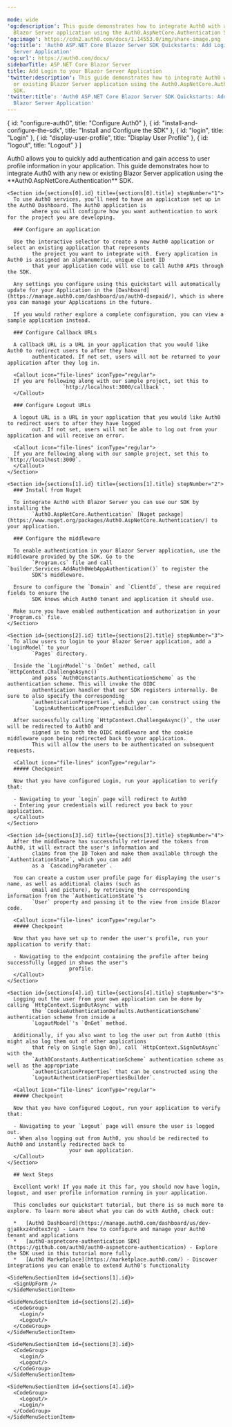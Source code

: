 ---

mode: wide
'og:description': This guide demonstrates how to integrate Auth0 with any new or existing
  Blazor Server application using the Auth0.AspNetCore.Authentication SDK.
'og:image': https://cdn2.auth0.com/docs/1.14553.0/img/share-image.png
'og:title': 'Auth0 ASP.NET Core Blazor Server SDK Quickstarts: Add Login to your Blazor
  Server Application'
'og:url': https://auth0.com/docs/
sidebarTitle: ASP.NET Core Blazor Server
title: Add Login to your Blazor Server Application
'twitter:description': This guide demonstrates how to integrate Auth0 with any new
  or existing Blazor Server application using the Auth0.AspNetCore.Authentication
  SDK.
'twitter:title': 'Auth0 ASP.NET Core Blazor Server SDK Quickstarts: Add Login to your
  Blazor Server Application'
---


  { id: "configure-auth0", title: "Configure Auth0" },
  { id: "install-and-configure-the-sdk", title: "Install and Configure the SDK" },
  { id: "login", title: "Login" },
  { id: "display-user-profile", title: "Display User Profile" },
  { id: "logout", title: "Logout" }
]

<Recipe>
  <Content>
    Auth0 allows you to quickly add authentication and gain access to user profile information in your application.
        This guide demonstrates how to integrate Auth0 with any new or existing Blazor Server application using the
        **Auth0.AspNetCore.Authentication** SDK.

    <Section id={sections[0].id} title={sections[0].title} stepNumber="1">
      To use Auth0 services, you’ll need to have an application set up in the Auth0 Dashboard. The Auth0 application is
            where you will configure how you want authentication to work for the project you are developing.

      ### Configure an application

      Use the interactive selector to create a new Auth0 application or select an existing application that represents
            the project you want to integrate with. Every application in Auth0 is assigned an alphanumeric, unique client ID
            that your application code will use to call Auth0 APIs through the SDK.

      Any settings you configure using this quickstart will automatically update for your Application in the [Dashboard](https://manage.auth0.com/dashboard/us/auth0-dsepaid/), which is where you can manage your Applications in the future.

      If you would rather explore a complete configuration, you can view a sample application instead.

      ### Configure Callback URLs

      A callback URL is a URL in your application that you would like Auth0 to redirect users to after they have
            authenticated. If not set, users will not be returned to your application after they log in.

      <Callout icon="file-lines" iconType="regular">
      If you are following along with our sample project, set this to
                      `http://localhost:3000/callback`.
      </Callout>

      ### Configure Logout URLs

      A logout URL is a URL in your application that you would like Auth0 to redirect users to after they have logged
            out. If not set, users will not be able to log out from your application and will receive an error.

      <Callout icon="file-lines" iconType="regular">
      If you are following along with our sample project, set this to `http://localhost:3000`.
      </Callout>
    </Section>

    <Section id={sections[1].id} title={sections[1].title} stepNumber="2">
      ### Install from Nuget

      To integrate Auth0 with Blazor Server you can use our SDK by installing the
            `Auth0.AspNetCore.Authentication` [Nuget package](https://www.nuget.org/packages/Auth0.AspNetCore.Authentication/) to your application.

      ### Configure the middleware

      To enable authentication in your Blazor Server application, use the middleware provided by the SDK. Go to the
            `Program.cs` file and call `builder.Services.AddAuth0WebAppAuthentication()` to register the
            SDK's middleware.

      Ensure to configure the `Domain` and `ClientId`, these are required fields to ensure the
            SDK knows which Auth0 tenant and application it should use.

      Make sure you have enabled authentication and authorization in your `Program.cs` file.
    </Section>

    <Section id={sections[2].id} title={sections[2].title} stepNumber="3">
      To allow users to login to your Blazor Server application, add a `LoginModel` to your
            `Pages` directory.

      Inside the `LoginModel`'s `OnGet` method, call `HttpContext.ChallengeAsync()`
            and pass `Auth0Constants.AuthenticationScheme` as the authentication scheme. This will invoke the OIDC
            authentication handler that our SDK registers internally. Be sure to also specify the corresponding
            `authenticationProperties`, which you can construct using the
            `LoginAuthenticationPropertiesBuilder`.

      After successfully calling `HttpContext.ChallengeAsync()`, the user will be redirected to Auth0 and
            signed in to both the OIDC middleware and the cookie middleware upon being redirected back to your application.
            This will allow the users to be authenticated on subsequent requests.

      <Callout icon="file-lines" iconType="regular">
      ##### Checkpoint

      Now that you have configured Login, run your application to verify that:

      - Navigating to your `Login` page will redirect to Auth0
      - Entering your credentials will redirect you back to your application.
      </Callout>
    </Section>

    <Section id={sections[3].id} title={sections[3].title} stepNumber="4">
      After the middleware has successfully retrieved the tokens from Auth0, it will extract the user's information and
            claims from the ID Token and make them available through the `AuthenticationState`, which you can add
            as a `CascadingParameter`.

      You can create a custom user profile page for displaying the user's name, as well as additional claims (such as
            email and picture), by retrieving the corresponding information from the `AuthenticationState`'s
            `User` property and passing it to the view from inside Blazor code.

      <Callout icon="file-lines" iconType="regular">
      ##### Checkpoint

      Now that you have set up to render the user's profile, run your application to verify that:

      - Navigating to the endpoint containing the profile after being successfully logged in shows the user's
                        profile.
      </Callout>
    </Section>

    <Section id={sections[4].id} title={sections[4].title} stepNumber="5">
      Logging out the user from your own application can be done by calling `HttpContext.SignOutAsync` with
            the `CookieAuthenticationDefaults.AuthenticationScheme` authentication scheme from inside a
            `LogoutModel`'s `OnGet` method.

      Additionally, if you also want to log the user out from Auth0 (this might also log them out of other applications
            that rely on Single Sign On), call `HttpContext.SignOutAsync` with the
            `Auth0Constants.AuthenticationScheme` authentication scheme as well as the appropriate
            `authenticationProperties` that can be constructed using the
            `LogoutAuthenticationPropertiesBuilder`.

      <Callout icon="file-lines" iconType="regular">
      ##### Checkpoint

      Now that you have configured Logout, run your application to verify that:

      - Navigating to your `Logout` page will ensure the user is logged out.
      - When also logging out from Auth0, you should be redirected to Auth0 and instantly redirected back to
                        your own application.
      </Callout>
    </Section>

      ## Next Steps

      Excellent work! If you made it this far, you should now have login, logout, and user profile information running in your application.

      This concludes our quickstart tutorial, but there is so much more to explore. To learn more about what you can do with Auth0, check out:

      *   [Auth0 Dashboard](https://manage.auth0.com/dashboard/us/dev-gja8kxz4ndtex3rq) - Learn how to configure and manage your Auth0 tenant and applications
      *   [auth0-aspnetcore-authentication SDK](https://github.com/auth0/auth0-aspnetcore-authentication) - Explore the SDK used in this tutorial more fully
      *   [Auth0 Marketplace](https://marketplace.auth0.com/) - Discover integrations you can enable to extend Auth0’s functionality
  </Content>

  <SideMenu sections={sections}>
    <SideMenuSectionItem id={sections[0].id}>
      <SignUpForm />
    </SideMenuSectionItem>

    <SideMenuSectionItem id={sections[1].id}>
      <SignUpForm />
    </SideMenuSectionItem>

    <SideMenuSectionItem id={sections[2].id}>
      <CodeGroup>
        <Login/>
        <Logout/>
      </CodeGroup>
    </SideMenuSectionItem>

    <SideMenuSectionItem id={sections[3].id}>
      <CodeGroup>
        <Login/>
        <Logout/>
      </CodeGroup>
    </SideMenuSectionItem>

    <SideMenuSectionItem id={sections[4].id}>
      <CodeGroup>
        <Logout/>
        <Login/>
      </CodeGroup>
    </SideMenuSectionItem>

  </SideMenu>
</Recipe>
